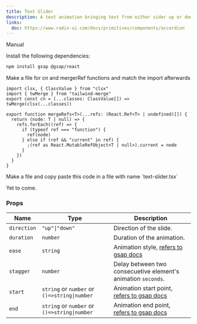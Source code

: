 ```yaml
---
title: Text Slider
description: A text animation bringing text from either sider up or down.
links:
  doc: https://www.radix-ui.com/docs/primitives/components/accordion
---
```


<ComponentPreview
  name="text-slider-demo"
  className="[&_.preview>[data-orientation=vertical]]:sm:max-w-[70%]"
/>

<Tabs defaultValue="manual">

<TabsList>
  <TabsTrigger value="manual">Manual</TabsTrigger>
</TabsList>

<TabsContent value="manual">

<Steps>

<Step>Install the following dependencies:</Step>

```bash
npm install gsap @gsap/react
```

<Step>
  Make a file for cn and mergerRef functions and match the import
  afterwards
</Step>

```tsx
import clsx, { ClassValue } from "clsx"
import { twMerge } from "tailwind-merge"
export const cn = (...classes: ClassValue[]) => twMerge(clsx(...classes))

export function mergeRefs<T>(...refs: (React.Ref<T> | undefined)[]) {
  return (node: T | null) => {
    refs.forEach((ref) => {
      if (typeof ref === "function") {
        ref(node)
      } else if (ref && "current" in ref) {
        ;(ref as React.MutableRefObject<T | null>).current = node
      }
    })
  }
}
```

<Step>
  Make a file and copy paste this code in a file with name `text-slider.tsx`
</Step>

<ComponentSource name="text-slider" />

</Steps>

</TabsContent>

<TabsContent value="cli">

<Steps>

<Step>Yet to come.</Step>

</Steps>

</TabsContent>

</Tabs>

### Props

| Name        | Type                                         | Description                                                                                                |
| ----------- | -------------------------------------------- | ---------------------------------------------------------------------------------------------------------- |
| `direction` | `"up"\|"down"`                               | Direction of the slide.                                                                                    |
| `duration`  | `number`                                     | Duration of the animation.                                                                                 |
| `ease`      | `string`                                     | Animation style, [refers to gsap docs](https://gsap.com/docs/v3/Eases)                                     |
| `stagger`   | `number`                                     | Delay between two consecuetive element's animation `seconds`.                                              |
| `start`     | `string` or `number` or `()=>string\|number` | Animation start point, [refers to gsap docs](https://gsap.com/docs/v3/Plugins/ScrollTrigger/?page=1#start) |
| `end`       | `string` or `number` or `()=>string\|number` | Animation end point, [refers to gsap docs](https://gsap.com/docs/v3/Plugins/ScrollTrigger/?page=1#end)     |

